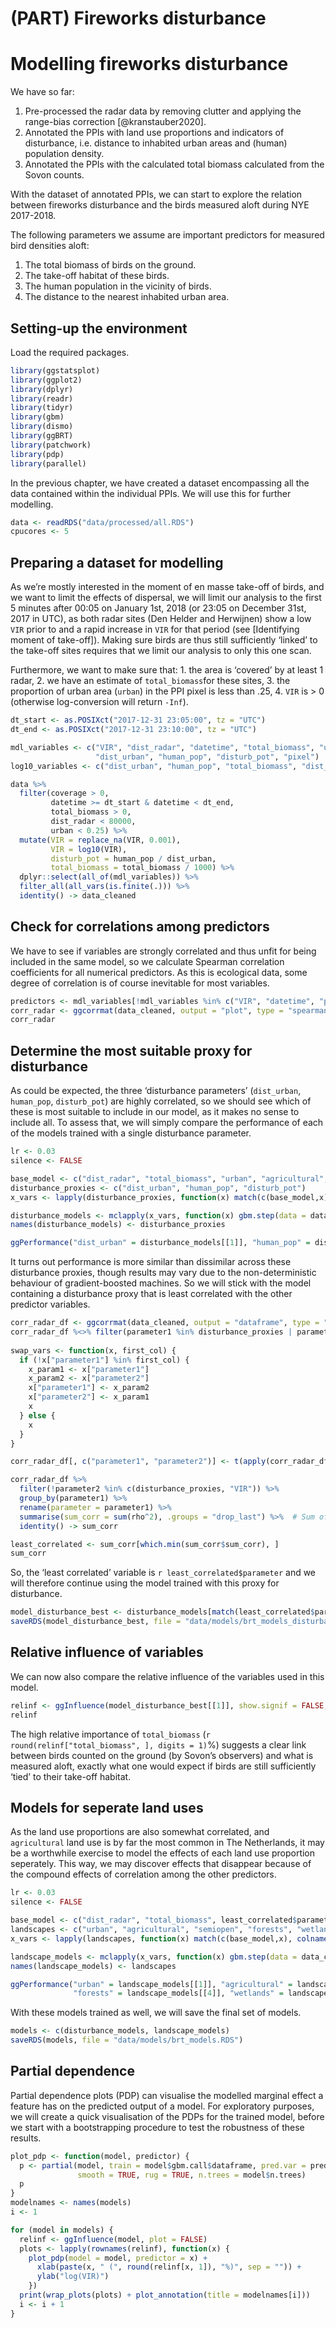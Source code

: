 # (PART) Fireworks disturbance {-}

# Modelling fireworks disturbance

We have so far:

1. Pre-processed the radar data by removing clutter and applying the range-bias correction [@kranstauber2020].
2. Annotated the PPIs with land use proportions and indicators of disturbance, i.e. distance to inhabited urban areas and (human) population density.
3. Annotated the PPIs with the calculated total biomass calculated from the Sovon counts.

With the dataset of annotated PPIs, we can start to explore the relation between fireworks disturbance and the birds measured aloft during NYE 2017-2018.

The following parameters we assume are important predictors for measured bird densities aloft:

1. The total biomass of birds on the ground.
2. The take-off habitat of these birds.
3. The human population in the vicinity of birds.
4. The distance to the nearest inhabited urban area.

## Setting-up the environment

Load the required packages.

```r
library(ggstatsplot)
library(ggplot2)
library(dplyr)
library(readr)
library(tidyr)
library(gbm)
library(dismo)
library(ggBRT)
library(patchwork)
library(pdp)
library(parallel)
```

In the previous chapter, we have created a dataset encompassing all the data contained within the individual PPIs. We will use this for further modelling.

```r
data <- readRDS("data/processed/all.RDS")
cpucores <- 5
```

## Preparing a dataset for modelling

As we're mostly interested in the moment of en masse take-off of birds, and we want to limit the effects of dispersal, we will limit our analysis to the first 5 minutes after 00:05 on January 1st, 2018 (or 23:05 on December 31st, 2017 in UTC), as both radar sites (Den Helder and Herwijnen) show a low `VIR` prior to and a rapid increase in `VIR` for that period (see [Identifying moment of take-off]). Making sure birds are thus still sufficiently 'linked' to the take-off sites requires that we limit our analysis to only this one scan.

Furthermore, we want to make sure that:
1. the area is 'covered' by at least 1 radar,
2. we have an estimate of `total_biomass`for these sites,
3. the proportion of urban area (`urban`) in the PPI pixel is less than .25,
4. `VIR` is > 0 (otherwise log-conversion will return `-Inf`).

```r
dt_start <- as.POSIXct("2017-12-31 23:05:00", tz = "UTC")
dt_end <- as.POSIXct("2017-12-31 23:10:00", tz = "UTC")

mdl_variables <- c("VIR", "dist_radar", "datetime", "total_biomass", "urban", "agricultural", "semiopen", "forests", "wetlands", "waterbodies", 
                   "dist_urban", "human_pop", "disturb_pot", "pixel")
log10_variables <- c("dist_urban", "human_pop", "total_biomass", "dist_urban", "disturb_pot")

data %>%
  filter(coverage > 0,
         datetime >= dt_start & datetime < dt_end,
         total_biomass > 0,
         dist_radar < 80000,
         urban < 0.25) %>%
  mutate(VIR = replace_na(VIR, 0.001),
         VIR = log10(VIR),
         disturb_pot = human_pop / dist_urban,
         total_biomass = total_biomass / 1000) %>%
  dplyr::select(all_of(mdl_variables)) %>%
  filter_all(all_vars(is.finite(.))) %>%
  identity() -> data_cleaned
```

## Check for correlations among predictors

We have to see if variables are strongly correlated and thus unfit for being included in the same model, so we calculate Spearman correlation coefficients for all numerical predictors. As this is ecological data, some degree of correlation is of course inevitable for most variables.

```r
predictors <- mdl_variables[!mdl_variables %in% c("VIR", "datetime", "pixel", "x", "y")]
corr_radar <- ggcorrmat(data_cleaned, output = "plot", type = "spearman", cor.vars = all_of(predictors), colors = c("#2166AC", "#F7F7F7", "#B2182B"))
corr_radar
```

## Determine the most suitable proxy for disturbance

As could be expected, the three 'disturbance parameters' (`dist_urban`, `human_pop`, `disturb_pot`) are highly correlated, so we should see which of these is most suitable to include in our model, as it makes no sense to include all. To assess that, we will simply compare the performance of each of the models trained with a single disturbance parameter.

```r
lr <- 0.03
silence <- FALSE

base_model <- c("dist_radar", "total_biomass", "urban", "agricultural", "semiopen", "forests", "wetlands", "waterbodies")
disturbance_proxies <- c("dist_urban", "human_pop", "disturb_pot")
x_vars <- lapply(disturbance_proxies, function(x) match(c(base_model,x), colnames(data_cleaned)))

disturbance_models <- mclapply(x_vars, function(x) gbm.step(data = data_cleaned, gbm.y = 1, gbm.x = x, bag.fraction = 0.75, family = "gaussian", tree.complexity = 2, learning.rate = lr, silent = silence), mc.cores = cpucores)
names(disturbance_models) <- disturbance_proxies

ggPerformance("dist_urban" = disturbance_models[[1]], "human_pop" = disturbance_models[[2]], "disturb_pot" = disturbance_models[[3]])
```

It turns out performance is more similar than dissimilar across these disturbance proxies, though results may vary due to the non-deterministic behaviour of gradient-boosted machines. So we will stick with the model containing a disturbance proxy that is least correlated with the other predictor variables.

```r
corr_radar_df <- ggcorrmat(data_cleaned, output = "dataframe", type = "spearman", col.vars = all_of(predictors))
corr_radar_df %<>% filter(parameter1 %in% disturbance_proxies | parameter2 %in% disturbance_proxies)
  
swap_vars <- function(x, first_col) {
  if (!x["parameter1"] %in% first_col) {
    x_param1 <- x["parameter1"]
    x_param2 <- x["parameter2"]
    x["parameter1"] <- x_param2
    x["parameter2"] <- x_param1
    x
  } else {
    x
  }
}

corr_radar_df[, c("parameter1", "parameter2")] <- t(apply(corr_radar_df[, c("parameter1", "parameter2")], 1, swap_vars, disturbance_proxies))

corr_radar_df %>%
  filter(!parameter2 %in% c(disturbance_proxies, "VIR")) %>%
  group_by(parameter1) %>%
  rename(parameter = parameter1) %>%
  summarise(sum_corr = sum(rho^2), .groups = "drop_last") %>%  # Sum of squares to add 'punish' extra for high correlations
  identity() -> sum_corr

least_correlated <- sum_corr[which.min(sum_corr$sum_corr), ]
sum_corr
```

So, the 'least correlated' variable is `r least_correlated$parameter` and we will therefore continue using the model trained with this proxy for disturbance.

```r
model_disturbance_best <- disturbance_models[match(least_correlated$parameter, disturbance_proxies)]
saveRDS(model_disturbance_best, file = "data/models/brt_models_disturbance_best.RDS")
```

## Relative influence of variables

We can now also compare the relative influence of the variables used in this model.

```r
relinf <- ggInfluence(model_disturbance_best[[1]], show.signif = FALSE, main = "Relative influence of predictor variables on log(VIR)")
relinf
```

The high relative importance of `total_biomass` (`r round(relinf["total_biomass", ], digits = 1)`%) suggests a clear link between birds counted on the ground (by Sovon's observers) and what is measured aloft, exactly what one would expect if birds are still sufficiently 'tied' to their take-off habitat.

## Models for seperate land uses

As the land use proportions are also somewhat correlated, and `agricultural` land use is by far the most common in The Netherlands, it may be a worthwhile exercise to model the effects of each land use proportion seperately. This way, we may discover effects that disappear because of the compound effects of correlation among the other predictors.

```r
lr <- 0.03
silence <- FALSE

base_model <- c("dist_radar", "total_biomass", least_correlated$parameter)
landscapes <- c("urban", "agricultural", "semiopen", "forests", "wetlands", "waterbodies")
x_vars <- lapply(landscapes, function(x) match(c(base_model,x), colnames(data_cleaned)))

landscape_models <- mclapply(x_vars, function(x) gbm.step(data = data_cleaned, gbm.y = 1, gbm.x = x, bag.fraction = 0.75, family = "gaussian", tree.complexity = 2, learning.rate = lr, silent = silence), mc.cores = cpucores)
names(landscape_models) <- landscapes

ggPerformance("urban" = landscape_models[[1]], "agricultural" = landscape_models[[2]], "semiopen" = landscape_models[[3]],
              "forests" = landscape_models[[4]], "wetlands" = landscape_models[[5]], "waterbodies" = landscape_models[[6]])
```

With these models trained as well, we will save the final set of models.

```r
models <- c(disturbance_models, landscape_models)
saveRDS(models, file = "data/models/brt_models.RDS")
```

## Partial dependence

Partial dependence plots (PDP) can visualise the modelled marginal effect a feature has on the predicted output of a model. For exploratory purposes, we will create a quick visualisation of the PDPs for the trained model, before we start with a bootstrapping procedure to test the robustness of these results.

```r
plot_pdp <- function(model, predictor) {
  p <- partial(model, train = model$gbm.call$dataframe, pred.var = predictor, type = "regression", plot = TRUE, plot.engine ="ggplot2",
               smooth = TRUE, rug = TRUE, n.trees = model$n.trees)
  p
}
modelnames <- names(models)
i <- 1

for (model in models) {
  relinf <- ggInfluence(model, plot = FALSE)
  plots <- lapply(rownames(relinf), function(x) {
    plot_pdp(model = model, predictor = x) + 
      xlab(paste(x, " (", round(relinf[x, 1]), "%)", sep = "")) +
      ylab("log(VIR)")
    })
  print(wrap_plots(plots) + plot_annotation(title = modelnames[i]))
  i <- i + 1
}
```

```r


```
